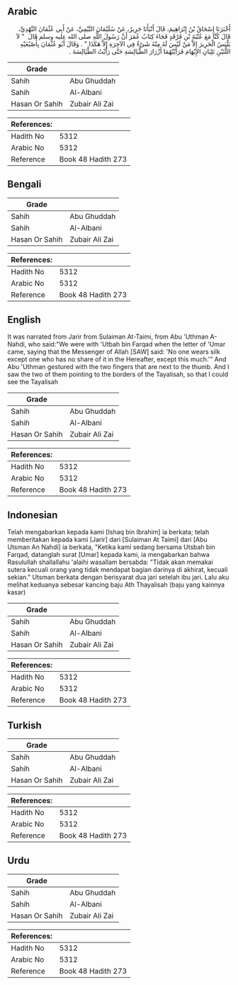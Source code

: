 ## Arabic


<div dir="rtl" lang="ar" style={{fontSize:'larger',backgroundColor:'#f8f9fa',padding:20}}>
أَخْبَرَنَا إِسْحَاقُ بْنُ إِبْرَاهِيمَ، قَالَ أَنْبَأَنَا جَرِيرٌ، عَنْ سُلَيْمَانَ التَّيْمِيِّ، عَنْ أَبِي عُثْمَانَ النَّهْدِيِّ، قَالَ كُنَّا مَعَ عُتْبَةَ بْنِ فَرْقَدٍ فَجَاءَ كِتَابُ عُمَرَ أَنَّ رَسُولَ اللَّهِ صلى الله عليه وسلم قَالَ ‏ "‏ لاَ يَلْبَسُ الْحَرِيرَ إِلاَّ مَنْ لَيْسَ لَهُ مِنْهُ شَىْءٌ فِي الآخِرَةِ إِلاَّ هَكَذَا ‏"‏ ‏.‏ وَقَالَ أَبُو عُثْمَانَ بِأُصْبُعَيْهِ اللَّتَيْنِ تَلِيَانِ الإِبْهَامَ فَرَأَيْتُهُمَا أَزْرَارَ الطَّيَالِسَةِ حَتَّى رَأَيْتُ الطَّيَالِسَةَ ‏.‏
</div>
<div style={{backgroundColor:'#f8f9fa',padding:20, marginBottom: 10}}><table> <thead> <tr> <th>Grade</th> <th></th> </tr> </thead> <tbody> <tr><td>Sahih</td><td>Abu Ghuddah</td></tr><tr><td>Sahih</td><td>Al-Albani</td></tr><tr><td>Hasan Or Sahih</td><td>Zubair Ali Zai</td></tr></tbody></table><table> <thead> <tr> <th>References:</th> <th></th> </tr> </thead> <tbody><tr><td>Hadith No</td><td>5312</td></tr><tr><td>Arabic No</td><td>5312</td></tr><tr><td>Reference</td><td>Book 48 Hadith 273</td></tr></tbody></table></div>

## Bengali


<div dir="ltr" lang="bn" style={{fontSize:'larger',backgroundColor:'#f8f9fa',padding:20}}>

</div>
<div style={{backgroundColor:'#f8f9fa',padding:20, marginBottom: 10}}><table> <thead> <tr> <th>Grade</th> <th></th> </tr> </thead> <tbody> <tr><td>Sahih</td><td>Abu Ghuddah</td></tr><tr><td>Sahih</td><td>Al-Albani</td></tr><tr><td>Hasan Or Sahih</td><td>Zubair Ali Zai</td></tr></tbody></table><table> <thead> <tr> <th>References:</th> <th></th> </tr> </thead> <tbody><tr><td>Hadith No</td><td>5312</td></tr><tr><td>Arabic No</td><td>5312</td></tr><tr><td>Reference</td><td>Book 48 Hadith 273</td></tr></tbody></table></div>

## English


<div dir="ltr" lang="en" style={{fontSize:'larger',backgroundColor:'#f8f9fa',padding:20}}>
It was narrated from Jarir from Sulaiman At-Taimi, from Abu 'Uthman A-Nahdi, who said:"We were with 'Utbah bin Farqad when the letter of 'Umar came, saying that the Messenger of Allah [SAW] said: 'No one wears silk except one who has no share of it in the Hereafter, except this much.'" And Abu 'Uthman gestured with the two fingers that are next to the thumb. And I saw the two of them pointing to the borders of the Tayalisah, so that I could see the Tayalisah
</div>
<div style={{backgroundColor:'#f8f9fa',padding:20, marginBottom: 10}}><table> <thead> <tr> <th>Grade</th> <th></th> </tr> </thead> <tbody> <tr><td>Sahih</td><td>Abu Ghuddah</td></tr><tr><td>Sahih</td><td>Al-Albani</td></tr><tr><td>Hasan Or Sahih</td><td>Zubair Ali Zai</td></tr></tbody></table><table> <thead> <tr> <th>References:</th> <th></th> </tr> </thead> <tbody><tr><td>Hadith No</td><td>5312</td></tr><tr><td>Arabic No</td><td>5312</td></tr><tr><td>Reference</td><td>Book 48 Hadith 273</td></tr></tbody></table></div>

## Indonesian


<div dir="ltr" lang="id" style={{fontSize:'larger',backgroundColor:'#f8f9fa',padding:20}}>
Telah mengabarkan kepada kami [Ishaq bin Ibrahim] ia berkata; telah memberitakan kepada kami [Jarir] dari [Sulaiman At Taimi] dari [Abu Utsman An Nahdi] ia berkata, "Ketika kami sedang bersama Utsbah bin Farqad, datanglah surat [Umar] kepada kami, ia mengabarkan bahwa Rasulullah shallallahu 'alaihi wasallam bersabda: "Tidak akan memakai sutera kecuali orang yang tidak mendapat bagian darinya di akhirat, kecuali sekian." Utsman berkata dengan berisyarat dua jari setelah ibu jari. Lalu aku melihat keduanya sebesar kancing baju Ath Thayalisah (baju yang kainnya kasar)
</div>
<div style={{backgroundColor:'#f8f9fa',padding:20, marginBottom: 10}}><table> <thead> <tr> <th>Grade</th> <th></th> </tr> </thead> <tbody> <tr><td>Sahih</td><td>Abu Ghuddah</td></tr><tr><td>Sahih</td><td>Al-Albani</td></tr><tr><td>Hasan Or Sahih</td><td>Zubair Ali Zai</td></tr></tbody></table><table> <thead> <tr> <th>References:</th> <th></th> </tr> </thead> <tbody><tr><td>Hadith No</td><td>5312</td></tr><tr><td>Arabic No</td><td>5312</td></tr><tr><td>Reference</td><td>Book 48 Hadith 273</td></tr></tbody></table></div>

## Turkish


<div dir="ltr" lang="tr" style={{fontSize:'larger',backgroundColor:'#f8f9fa',padding:20}}>

</div>
<div style={{backgroundColor:'#f8f9fa',padding:20, marginBottom: 10}}><table> <thead> <tr> <th>Grade</th> <th></th> </tr> </thead> <tbody> <tr><td>Sahih</td><td>Abu Ghuddah</td></tr><tr><td>Sahih</td><td>Al-Albani</td></tr><tr><td>Hasan Or Sahih</td><td>Zubair Ali Zai</td></tr></tbody></table><table> <thead> <tr> <th>References:</th> <th></th> </tr> </thead> <tbody><tr><td>Hadith No</td><td>5312</td></tr><tr><td>Arabic No</td><td>5312</td></tr><tr><td>Reference</td><td>Book 48 Hadith 273</td></tr></tbody></table></div>

## Urdu


<div dir="rtl" lang="ur" style={{fontSize:'larger',backgroundColor:'#f8f9fa',padding:20}}>

</div>
<div style={{backgroundColor:'#f8f9fa',padding:20, marginBottom: 10}}><table> <thead> <tr> <th>Grade</th> <th></th> </tr> </thead> <tbody> <tr><td>Sahih</td><td>Abu Ghuddah</td></tr><tr><td>Sahih</td><td>Al-Albani</td></tr><tr><td>Hasan Or Sahih</td><td>Zubair Ali Zai</td></tr></tbody></table><table> <thead> <tr> <th>References:</th> <th></th> </tr> </thead> <tbody><tr><td>Hadith No</td><td>5312</td></tr><tr><td>Arabic No</td><td>5312</td></tr><tr><td>Reference</td><td>Book 48 Hadith 273</td></tr></tbody></table></div>